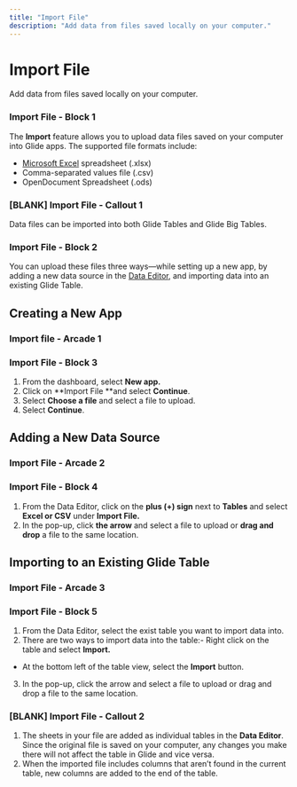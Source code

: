 ```yaml
---
title: "Import File"
description: "Add data from files saved locally on your computer."
---
```


# Import File

Add data from files saved locally on your computer.

### Import File - Block 1

The **Import** feature allows you to upload data files saved on your computer into Glide apps. The supported file formats include:

- [Microsoft Excel](https://www.glideapps.com/docs/essentials/data-sources/microsoft-excel) spreadsheet (.xlsx)
- Comma-separated values file (.csv)
- OpenDocument Spreadsheet (.ods)



### [BLANK] Import File - Callout 1

Data files can be imported into both Glide Tables and Glide Big Tables.

### Import File - Block 2

You can upload these files three ways—while setting up a new app, by adding a new data source in the [Data Editor](/docs/getting-started/introduction-to-the-data-editor), and importing data into an existing Glide Table.

## Creating a New App



### Import file - Arcade 1

### Import File - Block 3

1. From the dashboard, select **New app.**
2. Click on **Import File **and select **Continue**.
3. Select **Choose a file** and select a file to upload.
4. Select **Continue**.

## Adding a New Data Source



### Import File - Arcade 2

### Import File - Block 4



1. From the Data Editor, click on the **plus (+) sign** next to **Tables** and select **Excel or CSV** under **Import File.**
2. In the pop-up, click **the arrow** and select a file to upload or **drag and drop** a file to the same location.

## Importing to an Existing Glide Table



### Import File - Arcade 3

### Import File - Block 5

1. From the Data Editor, select the exist table you want to import data into.
2. There are two ways to import data into the table:- Right click on the table and select **Import.**
- At the bottom left of the table view, select the **Import** button.
3. In the pop-up, click the arrow and select a file to upload or drag and drop a file to the same location.



### [BLANK] Import File - Callout 2

1. The sheets in your file are added as individual tables in the **Data Editor**. Since the original file is saved on your computer, any changes you make there will not affect the table in Glide and vice versa.
2. When the imported file includes columns that aren’t found in the current table, new columns are added to the end of the table.



